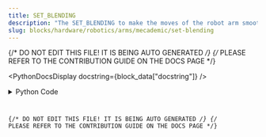 ```yaml
---
title: SET_BLENDING
description: "The SET_BLENDING to make the moves of the robot arm smoother."
slug: blocks/hardware/robotics/arms/mecademic/set-blending
---
```


{/* DO NOT EDIT THIS FILE! IT IS BEING AUTO GENERATED */}
{/* PLEASE REFER TO THE CONTRIBUTION GUIDE ON THE DOCS PAGE */}


<PythonDocsDisplay docstring={block_data["docstring"]} />
<details>
<summary>Python Code</summary>



<Code code={pythonCode} lang="py" wrap theme="dracula" />

[Find this Flojoy Block on GitHub](https://github.com/flojoy-ai/blocks/blob/main/blocks/HARDWARE/ROBOTICS/ARMS/MECADEMIC/SET_BLENDING/SET_BLENDING.py)

</details>

{/* DO NOT EDIT THIS FILE! IT IS BEING AUTO GENERATED */}
{/* PLEASE REFER TO THE CONTRIBUTION GUIDE ON THE DOCS PAGE */}
